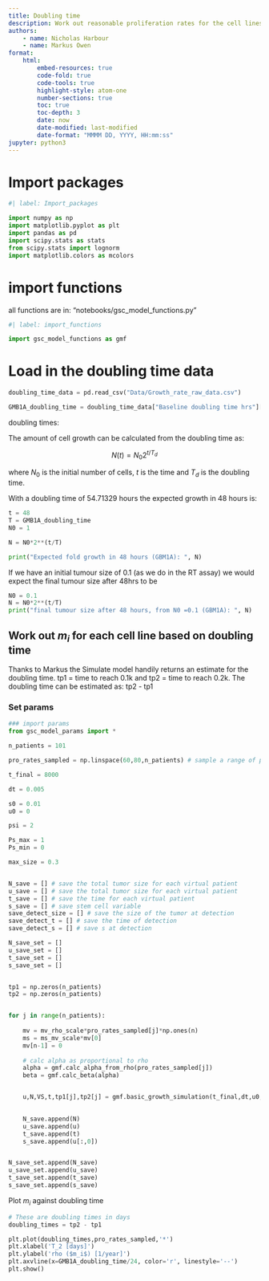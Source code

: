 ```yaml
---
title: Doubling time
description: Work out reasonable proliferation rates for the cell lines based on doubling times provided
authors:
    - name: Nicholas Harbour
    - name: Markus Owen
format: 
    html:
        embed-resources: true
        code-fold: true
        code-tools: true
        highlight-style: atom-one
        number-sections: true
        toc: true
        toc-depth: 3
        date: now
        date-modified: last-modified
        date-format: "MMMM DD, YYYY, HH:mm:ss"
jupyter: python3
---
```


# Import packages

```python
#| label: Import_packages

import numpy as np
import matplotlib.pyplot as plt
import pandas as pd
import scipy.stats as stats
from scipy.stats import lognorm
import matplotlib.colors as mcolors

```

# import functions

all functions are in: "notebooks/gsc_model_functions.py"

```python
#| label: import_functions

import gsc_model_functions as gmf
```

# Load in the doubling time data

```python

doubling_time_data = pd.read_csv("Data/Growth_rate_raw_data.csv")

GMB1A_doubling_time = doubling_time_data["Baseline doubling time hrs"][doubling_time_data["Cells"] == "GBM1A"].values[0]

```

doubling times:

The amount of cell growth can be calculated from the doubling time as:

$$
    N(t) = N_0 2^{t/T_d}
$$

where $N_0$ is the initial number of cells, $t$ is the time and $T_d$ is the doubling time.

With a doubling time of 54.71329 hours the expected growth in 48 hours is:

```python

t = 48
T = GMB1A_doubling_time
N0 = 1

N = N0*2**(t/T)

print("Expected fold growth in 48 hours (GBM1A): ", N)

```

If we have an initial tumour size of 0.1 (as we do in the RT assay) we would expect the final tumour size after 48hrs to be

```python

N0 = 0.1
N = N0*2**(t/T)
print("final tumour size after 48 hours, from N0 =0.1 (GBM1A): ", N)
```

## Work out $m_i$ for each cell line based on doubling time

Thanks to Markus the Simulate model handily returns an estimate for the doubling time. tp1 = time to reach 0.1k and tp2 = time to reach 0.2k. The doubling time can be estimated as: tp2 - tp1

### Set params

```python

### import params
from gsc_model_params import *

n_patients = 101

pro_rates_sampled = np.linspace(60,80,n_patients) # sample a range of proliferation rates

t_final = 8000

dt = 0.005

s0 = 0.01
u0 = 0

psi = 2

Ps_max = 1
Ps_min = 0

max_size = 0.3


N_save = [] # save the total tumor size for each virtual patient 
u_save = [] # save the total tumor size for each virtual patient 
t_save = [] # save the time for each virtual patient
s_save = [] # save stem cell variable
save_detect_size = [] # save the size of the tumor at detection
save_detect_t = [] # save the time of detection
save_detect_s = [] # save s at detection

N_save_set = []
u_save_set = []
t_save_set = []
s_save_set = []


tp1 = np.zeros(n_patients)
tp2 = np.zeros(n_patients)


for j in range(n_patients):
    
    mv = mv_rho_scale*pro_rates_sampled[j]*np.ones(n) 
    ms = ms_mv_scale*mv[0]
    mv[n-1] = 0 
    
    # calc alpha as proportional to rho
    alpha = gmf.calc_alpha_from_rho(pro_rates_sampled[j])
    beta = gmf.calc_beta(alpha)


    u,N,VS,t,tp1[j],tp2[j] = gmf.basic_growth_simulation(t_final,dt,u0,s0,Ps_max,Ps_min,n,k,ms,mv,delta_s,delta_v,max_size)
    

    N_save.append(N)
    u_save.append(u)
    t_save.append(t)
    s_save.append(u[:,0])


N_save_set.append(N_save)
u_save_set.append(u_save)
t_save_set.append(t_save)
s_save_set.append(s_save)


```

Plot $m_i$ against doubling time

```python

# These are doubling times in days
doubling_times = tp2 - tp1

plt.plot(doubling_times,pro_rates_sampled,'*')
plt.xlabel('T_2 [days]')
plt.ylabel('rho ($m_i$) [1/year]')
plt.axvline(x=GMB1A_doubling_time/24, color='r', linestyle='--')
plt.show()


```
